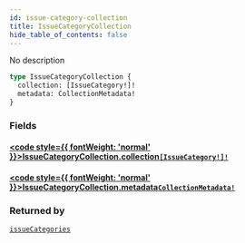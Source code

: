 ```yaml
---
id: issue-category-collection
title: IssueCategoryCollection
hide_table_of_contents: false
---
```








No description

```graphql
type IssueCategoryCollection {
  collection: [IssueCategory!]!
  metadata: CollectionMetadata!
}
```


### Fields

#### [<code style={{ fontWeight: 'normal' }}>IssueCategoryCollection.<b>collection</b></code>](#)<Bullet />[`[IssueCategory!]!`](/api/graphql/documentation/objects/issue-category) <Badge class="secondary" text="non-null"/> <Badge class="secondary" text="object"/>
> 
> 

#### [<code style={{ fontWeight: 'normal' }}>IssueCategoryCollection.<b>metadata</b></code>](#)<Bullet />[`CollectionMetadata!`](/api/graphql/documentation/objects/collection-metadata) <Badge class="secondary" text="non-null"/> <Badge class="secondary" text="object"/>
> 
> 



### Returned by

[`issueCategories`](/api/graphql/documentation/queries/issue-categories)  <Badge class="secondary" text="query"/>



